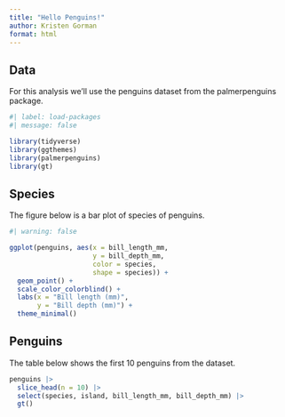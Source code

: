 ```yaml
---
title: "Hello Penguins!"
author: Kristen Gorman
format: html
---
```


## Data

For this analysis we'll use the penguins dataset from the palmerpenguins package.

```r
#| label: load-packages
#| message: false

library(tidyverse)
library(ggthemes)
library(palmerpenguins)
library(gt)
```

## Species

The figure below is a bar plot of species of penguins.

```r
#| warning: false

ggplot(penguins, aes(x = bill_length_mm, 
                     y = bill_depth_mm,
                     color = species, 
                     shape = species)) +
  geom_point() +
  scale_color_colorblind() +
  labs(x = "Bill length (mm)", 
       y = "Bill depth (mm)") +
  theme_minimal()
```

## Penguins

The table below shows the first 10 penguins from the dataset.

```r
penguins |>
  slice_head(n = 10) |>
  select(species, island, bill_length_mm, bill_depth_mm) |>
  gt()
```
